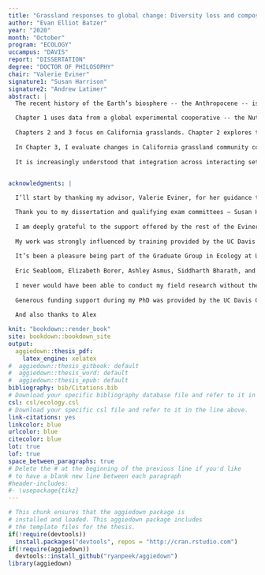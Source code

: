 ```yaml
---
title: "Grassland responses to global change: Diversity loss and compositional shifts across sites and scales"
author: "Evan Elliot Batzer"
year: "2020"
month: "October"
program: "ECOLOGY"
uccampus: "DAVIS"
report: "DISSERTATION"
degree: "DOCTOR OF PHILOSOPHY"
chair: "Valerie Eviner"
signature1: "Susan Harrison"
signature2: "Andrew Latimer"
abstract: |
  The recent history of the Earth’s biosphere -- the Anthropocene -- is characterized by human activity. Increasingly, industrialization, land use change, fossil fuel combustion, and other drivers have altered key biological processes that govern the composition and function of natural communities. Among the two most impactful stressors are increased concentrations of limiting soil nutrients and shifting patterns of temperature and precipitation through climate change. Grasslands, like many plant ecosystems, are highly sensitive to these changes. Their widespread distribution and importance to both conservation and human enterprise underscores the need to understand how these global changes operate in grassland systems. However, climate change and nutrient deposition are known to produce complex effects on plant community structure; to effectively predict vegetation change, studies must integrate across multiple stressors, mechanisms, and scales of interest. This dissertation contributes to a deeper understanding of these complexities through a synthesis of large-scale experimentation and novel statistical methodology. 

  Chapter 1 uses data from a global experimental cooperative -- the Nutrient Network -- to test contrasting hypotheses about compositional change driven by soil nutrient enrichment. While traditional perspectives on resource competition suggest that nutrient enrichment controls plant species abundances through increasing limitation by light, experimental evidence indicates that other mechanisms related to trade-offs in the use of specific soil resources may also be an important driver. Across 49 experimental sites, there was strong support for a “neutral” model, where plants respond similarly to the increased availability of soil nitrogen, phosphorous, or potassium. However, I also find that responses to treatments were more varied in sites characterized by higher average productivity and pre-treatment light limitation. Together, these findings indicate that grassland responses to fertilization tend to be driven by a trade-off between belowground and aboveground resource use, yet the predictability of these effects will depend on the inherent productivity and community structure of a given site.  
  
  Chapters 2 and 3 focus on California grasslands. Chapter 2 explores the effects of nitrogen enrichment on plant community diversity at multiple scales of organization, highlighting how shifts in community structure and distribution shape observed diversity loss at different sampling areas. Most nutrient addition studies have utilized small-scale plots (1m^2^), though it has been shown that the area sampled can have significant impacts on the direction or magnitude of observed results. While a few studies have demonstrated scale-dependence in effects on species richness, I expand upon these findings by relating effects across scales to impacts on total community richness, community evenness, and spatial organization of vegetation. I find that nitrogen enrichment rarely produces large-scale species extirpation, but effects on evenness are nearly constant across sampling areas. While large-scale coexistence processes may facilitate species persistence at large spatial extents, fertilization also prompts increases in individual spatial aggregation, which may produce species extirpation in the long term.
  
  In Chapter 3, I evaluate changes in California grassland community composition in response to interannual variation in temperature and precipitation. In Mediterranean systems, the quantity and timing of rainfall is hypothesized to control turnover between distinct species groups. A key challenge to the evaluation of these species-climate relationships, however, is historical contingency in vegetation composition – non-independence between species abundances in a given year and the year previous, caused by local seed pools, plant-soil feedbacks, and other priority effects. To quantify how climate and prior community composition interact, I employ a novel application of multi-state modeling to a long-term dataset. This approach expands on traditional methods, which qualitatively describe variation among a priori species groups, to directly quantify the number of discrete vegetation states within a system and the probability of transition between them. When applied to ten years of community observation across a range of climatic conditions, this method produced a revised partitioning of vegetation states: one “classic” species group was split into two separate states based on performance under extreme drought. In turn, climate patterns interacted with the emergent properties of each vegetation state to control which community types were most likely to dominate. Invasive species, for example, were unlikely to persist under drought; yet low precipitation only tended to favor vegetation transitions to a native dominated state when these species were previously seeded. 
  
  It is increasingly understood that integration across interacting sets of processes is needed to effectively understand the effects of global change on the diversity and composition of plant communities. Together, these three chapters highlight how local environmental characteristics, the scale of observation, and prior vegetation type combine to structure grassland responses to environmental changes. In doing so, my work contributes to a more complete understanding of ecological dynamics that is needed to better conserve and manage ecosystems in a rapidly changing world.
  

acknowledgments: |

  I’ll start by thanking my advisor, Valerie Eviner, for her guidance throughout my time at UC Davis. Valerie’s enthusiasm and support gave me the confidence to explore many different fields and research topics throughout graduate school.

  Thank you to my dissertation and qualifying exam committees – Susan Harrison, Andrew Latimer, Mary Cadenasso, Marcel Rejmanek, and Rick Karban -- for their role in refining my research ideas. What do I want?
  
  I am deeply grateful to the support offered by the rest of the Eviner lab. Ben Waitman, Joanne Heraty, Sherly Castro, Julia Michaels, Brianne Palmer, David Mitchell, and Maggie Shepherd were important sources of companionship and acted as sounding boards for many projects. Sara Gaffney, Julea Shaw, and Jonah Weeks – the Sisterhood of the Traveling Plants – have been an incredible source of support during much of my time in graduate school. I couldn’t ask for better friends, collaborators, and travel companions. 
  
  My work was strongly influenced by training provided by the UC Davis Statistics Department. The opportunity to pursue a statistics MS during my PhD was an invaluable source of knowledge that shaped many projects, and ultimately, made me a better scientist. A big thanks to Chris Miller, who took a majority of these classes with me – I would have struggled greatly without our study sessions.
  
  It’s been a pleasure being part of the Graduate Group in Ecology at UC Davis. Holly Hatfield-Rogai, Elizabeth Sturdy, Matt Maelepeai, and JoAnna Lewis were a constant source of help in navigating all the technical aspects of the PhD program. A big thanks to Martha Wolfheil, Michael Culshaw-Maurer, and Ross Brennan for their work helping lead the Statistics Support Group, which was a highlight of the last couple years. To the whole of the GGE community, thank you so much for contributing to such a collegial and productive work environment. 
  
  Eric Seabloom, Elizabeth Borer, Ashley Asmus, Siddharth Bharath, and the rest of the Nutrient Network community were fantastic collaborators and field companions. I learned so much during sampling trips and working groups. The opportunity to participate in such an engaged, collaborative group of researchers was one of the highlights of my academic career.
  
  I never would have been able to conduct my field research without the help of directors and staff at McLaughlin Reserve, Hopland REC, and Sierra Foothill REC. Cathy Koehler, Chuck Vaughn, and Dustin Flavell were instrumental in getting acquainted with California’s grassland ecosystems. Thanks to Paul Aigner, Amber Shrum, John Bailey, Kim Rodrigues, and others for their assistance keeping my projects organized. 
  
  Generous funding support during my PhD was provided by the UC Davis Graduate Group in Ecology, Department of Plant Sciences, UC Natural Reserve System, Northern California Botanists, and the California Native Plant Society.
  
  And also thanks to Alex

knit: "bookdown::render_book"
site: bookdown::bookdown_site
output: 
  aggiedown::thesis_pdf: 
    latex_engine: xelatex
#  aggiedown::thesis_gitbook: default
#  aggiedown::thesis_word: default
#  aggiedown::thesis_epub: default
bibliography: bib/Citations.bib
# Download your specific bibliography database file and refer to it in the line above.
csl: csl/ecology.csl
# Download your specific csl file and refer to it in the line above.
link-citations: yes
linkcolor: blue
urlcolor: blue
citecolor: blue
lot: true
lof: true
space_between_paragraphs: true
# Delete the # at the beginning of the previous line if you'd like
# to have a blank new line between each paragraph
#header-includes:
#- \usepackage{tikz}
---
```


<!--
Above is the YAML (YAML Ain't Markup Language) header that includes a lot of metadata used to produce the document.  Be careful with spacing in this header!

If you'd like to include a comment that won't be produced in your resulting file enclose it in a block like this.
-->

<!--
If you receive a duplicate label error after knitting, make sure to delete the index.Rmd file and then knit again.
-->

```r
# This chunk ensures that the aggiedown package is
# installed and loaded. This aggiedown package includes
# the template files for the thesis.
if(!require(devtools))
  install.packages("devtools", repos = "http://cran.rstudio.com")
if(!require(aggiedown))
  devtools::install_github("ryanpeek/aggiedown")
library(aggiedown)
```

